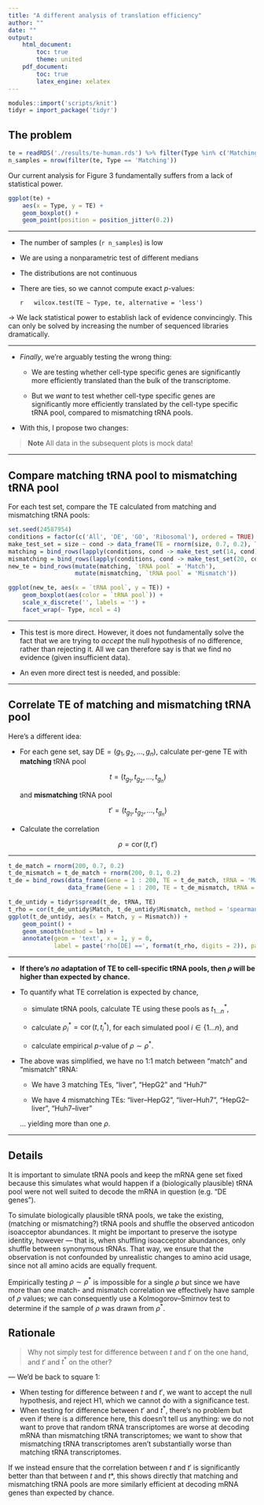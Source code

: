 ```yaml
---
title: "A different analysis of translation efficiency"
author: ""
date: ""
output:
    html_document:
        toc: true
        theme: united
    pdf_document:
        toc: true
        latex_engine: xelatex
---
```


```r
modules::import('scripts/knit')
tidyr = import_package('tidyr')
```

## The problem

```r
te = readRDS('./results/te-human.rds') %>% filter(Type %in% c('Matching', 'DE'))
n_samples = nrow(filter(te, Type == 'Matching'))
```

Our current analysis for Figure 3 fundamentally suffers from a lack of
statistical power.

```r
ggplot(te) +
    aes(x = Type, y = TE) +
    geom_boxplot() +
    geom_point(position = position_jitter(0.2))
```

---

* The number of samples (`r n_samples`) is low
* We are using a nonparametric test of different medians
* The distributions are not continuous
* There are ties, so we cannot compute exact $p$-values:

    \footnotesize
    ```r
    wilcox.test(TE ~ Type, te, alternative = 'less')
    ```

→ We lack statistical power to establish lack of evidence convincingly. This
can only be solved by increasing the number of sequenced libraries
dramatically.

---

* *Finally*, we’re arguably testing the wrong thing:

    * We are testing whether cell-type specific genes are significantly more
      efficiently translated than the bulk of the transcriptome.

    * But we *want* to test whether cell-type specific genes are significantly
      more efficiently translated by the cell-type specific tRNA pool, compared
      to mismatching tRNA pools.

* With this, I propose two changes:

> **Note** All data in the subsequent plots is mock data!

---

## Compare matching tRNA pool to mismatching tRNA pool

For each test set, compare the TE calculated from matching and mismatching tRNA
pools:

```r
set.seed(24587954)
conditions = factor(c('All', 'DE', 'GO', 'Ribosomal'), ordered = TRUE)
make_test_set = size ~ cond -> data_frame(TE = rnorm(size, 0.7, 0.2), Type = cond)
matching = bind_rows(lapply(conditions, cond -> make_test_set(14, cond)))
mismatching = bind_rows(lapply(conditions, cond -> make_test_set(20, cond)))
new_te = bind_rows(mutate(matching, `tRNA pool` = 'Match'),
                   mutate(mismatching, `tRNA pool` = 'Mismatch'))
```

```r
ggplot(new_te, aes(x = `tRNA pool`, y = TE)) +
    geom_boxplot(aes(color = `tRNA pool`)) +
    scale_x_discrete('', labels = '') +
    facet_wrap(~ Type, ncol = 4)
```

---

* This test is more direct. However, it does not fundamentally solve the fact
  that we are trying to *accept* the null hypothesis of no difference, rather
  than rejecting it. All we can therefore say is that we find no evidence
  (given insufficient data).

* An even more direct test is needed, and possible:

---

## Correlate TE of matching and mismatching tRNA pool

Here’s a different idea:

* For each gene set, say $\text{DE} = (g_1, g_2, \dots, g_n)$, calculate
  per-gene TE with **matching** tRNA pool

    $$t = (t_{g_1}, t_{g_2}, \dots, t_{g_n})$$

    and **mismatching** tRNA pool

    $$t' = (t_{g_1}, t_{g_2}, \dots, t_{g_n})$$

* Calculate the correlation
  
    $$\rho = \operatorname{cor}(t, t')$$

---

```r
t_de_match = rnorm(200, 0.7, 0.2)
t_de_mismatch = t_de_match + rnorm(200, 0.1, 0.2)
t_de = bind_rows(data_frame(Gene = 1 : 200, TE = t_de_match, tRNA = 'Match'),
                 data_frame(Gene = 1 : 200, TE = t_de_mismatch, tRNA = 'Mismatch'))
```

```r
t_de_untidy = tidyr$spread(t_de, tRNA, TE)
t_rho = cor(t_de_untidy$Match, t_de_untidy$Mismatch, method = 'spearman')
ggplot(t_de_untidy, aes(x = Match, y = Mismatch)) +
    geom_point() +
    geom_smooth(method = lm) +
    annotate(geom = 'text', x = 1, y = 0,
             label = paste('rho[DE] ==', format(t_rho, digits = 2)), parse = TRUE)
```

---

* **If there’s *no* adaptation of TE to cell-specific tRNA pools, then $\rho$
  will be higher than expected by chance.**

* To quantify what TE correlation is expected by chance,

    * simulate tRNA pools, calculate TE using these pools as $t_{1\dots n}^*$,

    * calculate $\rho_i^* = \operatorname{cor}(t, t_i^*)$, for each simulated
      pool $i \in \{1\dots n\}$, and

    * calculate empirical $p$-value of $\rho \sim \rho^*$.

* The above was simplified, we have no 1:1 match between “match” and
  “mismatch” tRNA:

    * We have 3 matching TEs, “liver”, “HepG2” and “Huh7”

    * We have 4 mismatching TEs: “liver–HepG2”, “liver–Huh7”,
      “HepG2–liver”, “Huh7–liver”

    … yielding more than one $\rho$.

---

## Details

It is important to simulate tRNA pools and keep the mRNA gene set fixed because
this simulates what would happen if a (biologically plausible) tRNA pool were
not well suited to decode the mRNA in question (e.g. “DE genes”).

To simulate biologically plausible tRNA pools, we take the existing, (matching
or mismatching?) tRNA pools and shuffle the observed anticodon isoacceptor
abundances. It might be important to preserve the isotype identity, however —
that is, when shuffling isoacceptor abundances, only shuffle between synonymous
tRNAs. That way, we ensure that the observation is not confounded by unrealistic
changes to amino acid usage, since not all amino acids are equally frequent.

Empirically testing $\rho \sim \rho^*$ is impossible for a single $\rho$ but
since we have more than one match- and mismatch correlation we effectively have
sample of $\rho$ values; we can consequently use a Kolmogorov–Smirnov test to
determine if the sample of $\rho$ was drawn from $\rho^*$.

## Rationale

> Why not simply test for difference between $t$ and $t'$ on the one hand, and
> $t'$ and $t^*$ on the other?

— We’d be back to square 1:

* When testing for difference between $t$ and $t'$, we want to accept the null
  hypothesis, and reject H1, which we cannot do with a significance test.
* When testing for difference between $t'$ and $t^*$, there’s no problem but
  even if there is a difference here, this doesn’t tell us anything: we do not
  want to prove that random tRNA transcriptomes are worse at decoding mRNA than
  mismatching tRNA transcriptomes; we want to show that mismatching tRNA
  transcriptomes aren’t substantially worse than matching tRNA transcriptomes.

If we instead ensure that the correlation between $t$ and $t'$ is significantly
better than that between $t$ and $t*$, this shows directly that matching and
mismatching tRNA pools are more similarly efficient at decoding mRNA genes than
expected by chance.
